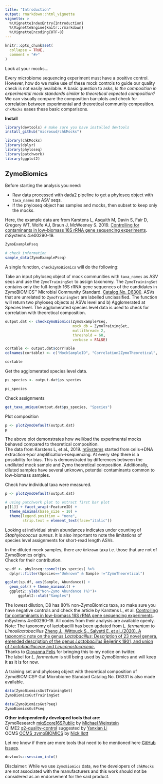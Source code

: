 ```yaml
---
title: "Introduction"
output: rmarkdown::html_vignette
vignette: >
  %\VignetteIndexEntry{Introduction}
  %\VignetteEngine{knitr::rmarkdown}
  %\VignetteEncoding{UTF-8}
---
```


```r
knitr::opts_chunk$set(
  collapse = TRUE,
  comment = "#>"
)
```

Look at your mocks... 

Every microbiome sequencing experiment must have a positive control. However, how do we make use of these mock controls to guide our quality check is not easily available. A basic question to asks, _Is the composition in experimental mock standards similar to theoretical expected composition?_    
We can visually compare the composition bar-plots and check for correlation between experimental and theoretical community composition.  
`chkMocks` eases these basic comparisons.  

**Install** 
```r

library(devtools) # make sure you have installed devtools
install_github("microsud/chkMocks")

```


```r
library(chkMocks)
library(dplyr)
library(phyloseq)
library(patchwork)
library(ggplot2)
```

## ZymoBiomics     
Before starting the analysis you need:  

* Raw data processed with dada2 pipeline to get a phyloseq object with `taxa_names` as ASV seqs.     
* If the phyloseq object has samples and mocks, then subset to keep only the mocks.  

Here, the example data are from Karstens L, Asquith M, Davin S, Fair D, Gregory WT, Wolfe AJ, Braun J, McWeeney S. 2019. [Controlling for contaminants in low-biomass 16S rRNA gene sequencing experiments](https://doi.org/10.1128/mSystems.00290-19). mSystems 4:e00290-19.  

```r

ZymoExamplePseq

```

```r
# check information
sample_data(ZymoExamplePseq)
```


A single function, `checkZymoBiomics` will do the following:  

Take an input phyloseq object of mock communities with `taxa_names` as ASV seqs and use the `ZymoTrainingSet` to assign taxonomy. The `ZymoTrainingSet` contains only the full-length 16S rRNA gene sequences of the candidates in ZymoBIOMICS™ Microbial Community Standard. [Catalog No. D6300](https://files.zymoresearch.com/protocols/_d6300_zymobiomics_microbial_community_standard.pdf). 
ASVs that are unrelated to `ZymoTrainingSet` are labelled unclassified. The function will return two phyloseq objects a) ASVs level and b) Agglomerated at Species level. The agglomerated species level data is used to check for correlation with theoretical composition.    

```r
output.dat <- checkZymoBiomics(ZymoExamplePseq,
                               mock_db = ZymoTrainingSet,
                               multithread= 2,
                               threshold = 60,
                               verbose = FALSE)

cortable <- output.dat$corrTable
colnames(cortable) <- c("MockSampleID", "Correlation2ZymoTheoretical", "MockSampleID_2" )

cortable
```


Get the agglomerated species level data.
```r
ps_species <- output.dat$ps_species

ps_species
```

Check assignments
```r

get_taxa_unique(output.dat$ps_species, "Species")

```

Plot composition  
```r

p <- plotZymoDefault(output.dat)
p

```

The above plot demonstrates how well/bad the experimental mocks behaved compared to theoretical composition.  
The data from Karstens L, et al., 2019. [mSystems](https://doi.org/10.1128/mSystems.00290-19) started from cells->DNA extraction->pcr amplification->sequencing. At every step there is a possibility for bias. This is demonstrated by differences between the undiluted mock sample and Zymo theoretical composition. Additionally, diluted samples have several unknown, potential contaminants common to low-biomass samples.    

Check how individual taxa were measured.  
```r

p <- plotZymoDefault(output.dat)

# using patchwork plot to extract first bar plot
p[[1]] + facet_wrap(~FeatureID) + 
  theme_minimal(base_size = 10) + 
  theme(legend.position = "none",
        strip.text = element_text(face="italic"))
```

Looking at individual strain abundances indicates under counting of _Staphylococcus aureus_. It is also important to note the limitations of species level assignments for short-read length ASVs.  

In the diluted mock samples, there are `Unknown` taxa i.e. those that are not of ZymoBiomics origin.  
Check for their contribution.  
```r
sp.df <- phyloseq::psmelt(ps_species) %>%
  dplyr::filter(Species=="Unknown" & Sample !="ZymoTheoretical")

ggplot(sp.df, aes(Sample, Abundance)) + 
  geom_col() + theme_minimal() +
  ggplot2::ylab("Non-Zymo Abundance (%)")+
      ggplot2::xlab("Samples")

```
The lowest dilution, D8 has 80% non-ZymoBiomics taxa, so make sure you have negative controls and check the article by Karstens L, et al. [Controlling for contaminants in low-biomass 16S rRNA gene sequencing experiments](https://doi.org/10.1128/mSystems.00290-19). mSystems 4:e00290-19. All codes from their analysis are available openly.   
Note: The taxonomy of lactobacilli has been updated from _L. fermentum_ to _Limosilactobacillus_  [Zheng J., Wittouck S., Salvetti E. et al.,(2020). A taxonomic note on the genus _Lactobacillus_: Description of 23 novel genera, emended description of the genus _Lactobacillus_ Beijerink 1901, and union of _Lactobacillaceae_ and _Leuconostocaceae_.](https://doi.org/10.1099/ijsem.0.004107)   
Thanks to [Giovanna Felis](https://twitter.com/FelisGiovanna) for bringing this to my notice on twitter.  
The label for _L. fermentum_ is still being used by ZymoBiomics and will keep it as it is for now.  

A training set and phyloseq object with theoretical composition of ZymoBIOMICS® Gut Microbiome Standard Catalog No. D6331 is also made available.  

```r
data(ZymoBiomicsGutTrainingSet)
ZymoBiomicsGutTrainingSet
```

```r
data(ZymoBiomicsGutPseq)
ZymoBiomicsGutPseq
```


**Other independently developed tools that are:**     
ZymoResearch [miqScore16SPublic](https://github.com/Zymo-Research/miqScore16SPublic) by [Michael Weinstein](https://twitter.com/bionomicon)   
QIIME2 [q2-quality-control](https://github.com/qiime2/q2-quality-control) suggested by [Yanxian Li](https://twitter.com/li_yanxian)   
OCMS [OCMS_zymoBIOMICS](https://github.com/OxfordCMS/OCMS_zymoBIOMICS) by [Nick Ilott](https://twitter.com/IlottNick)   

Let me know if there are more tools that need to be mentioned here [GitHub issues](https://github.com/microsud/chkMocks/issues).  


```r
devtools::session_info()
```

Disclaimer: While we use `ZymoBiomics` data, we the developers of `chkMocks` are not associated with the manufacturers and this work should not be considered as an endorsement for the said product.    
